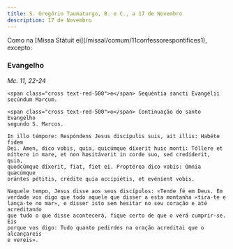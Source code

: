 ```yaml
---
title: S. Gregório Taumaturgo, B. e C., a 17 de Novembro
description: 17 de Novembro
---
```


<aside>
  Como na [Missa Státuit ei](/missal/comum/11confessorespontifices1), excepto:
</aside>

### Evangelho

<em>Mc. 11, 22-24</em>

<div class="side-by-side not-content">

    <span class="cross text-red-500">✠</span> Sequéntia sancti Evangélii
    secúndum Marcum.

    <span class="cross text-red-500">✠</span> Continuação do santo Evangelho
    segundo S. Marcos.

    In illo témpore: Respóndens Jesus discípulis suis, ait illis: Habéte fidem
    Dei. Amen, dico vobis, quia, quicúmque díxerit huic monti: Tóllere et
    míttere in mare, et non hæsitáverit in corde suo, sed credíderit, quia,
    quodcúmque díxerit, fiat, fiet ei. Proptérea dico vobis: Omnia quæcúmque
    orántes pétitis, crédite quia accipiétis, et evénient vobis.

    Naquele tempo, Jesus disse aos seus discípulos: «Tende fé em Deus. Em
    verdade vos digo que todo aquele que disser a esta montanha «tira-te e
    lança-te no mar», e disser isto sem hesitar no seu coração e até acreditando
    que tudo o que disse acontecerá, fique certo de que o verá cumprir-se. Eis
    porque vos digo: Tudo quanto pedirdes na oração acreditai que o alcançareis
    e vereis».

</div>
